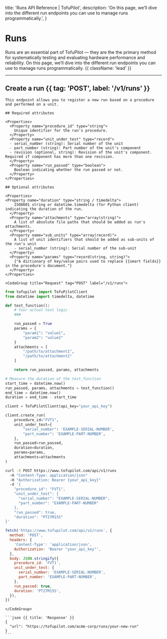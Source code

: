   title: 'Runs API Reference | TofuPilot',
  description:
    'On this page, we’ll dive into the different run endpoints you can use to manage runs programmatically.',
}

# Runs

Runs are an essential part of TofuPilot — they are the the primary method for systematically testing and evaluating hardware performance and reliability. On this page, we’ll dive into the different run endpoints you can use to manage runs programmatically. {{ className: 'lead' }}

---

## Create a run {{ tag: 'POST', label: '/v1/runs' }}

<Row>
  <Col>

    This endpoint allows you to register a new run based on a procedure and performed on a unit.

    ## Required attributes

    <Properties>
      <Property name="procedure_id" type="string">
        Unique identifier for the run's procedure.
      </Property>
      <Property name="unit_under_test" type="record">
      - serial_number (string): Serial number of the unit
      - part_number (string): Part number of the unit's component
      - revision (optional, string): Revision of the unit's component. Required if component has more than one revision.
      </Property>
      <Property name="run_passed" type="boolean">
        Boolean indicating whether the run passed or not.
      </Property>
    </Properties>

    ## Optional attributes

    <Properties>
    <Property name="duration" type="string / timedelta">
        ISO8601 string or datetime.timedelta (for Python client) indicating the duration of the run.
      </Property>
      <Property name="attachments" type="array(string)">
        A list of absolute file paths that should be added as run's attachments.
      </Property>
      <Property name="sub_units" type="array(record)">
        A list of unit identifiers that should be added as sub-units of the run's unit
        - serial_number (string): Serial number of the sub-unit
      </Property>
      <Property name="params" type="record(string, string)">
        {"A dictionary of key/value pairs used to replace {{smart fields}} in the procedure's document."}
      </Property>
    </Properties>

  </Col>
  <Col sticky>

    <CodeGroup title="Request" tag="POST" label="/v1/runs">

```python
from tofupilot import TofuPilotClient
from datetime import timedelta, datetime

def test_function():
    # Your actual test logic
    ###

    run_passed = True
    params = {
        "param1": "value1",
        "param2": "value2"
    }
    attachments = [
        "/path/to/attachment1",
        "/path/to/attachment2"
    ]

    return run_passed, params, attachments

# Measure the duration of the test_function
start_time = datetime.now()
run_passed, params, attachments = test_function()
end_time = datetime.now()
duration = end_time - start_time

client = TofuPilotClient(api_key="your_api_key")

client.create_run(
    procedure_id="FVT1",
    unit_under_test={
        "serial_number": 'EXAMPLE-SERIAL-NUMBER',
        "part_number": 'EXAMPLE-PART-NUMBER',
    },
    run_passed=run_passed,
    duration=duration,
    params=params,
    attachments=attachments
)
```

```bash {{ title: 'cURL' }}
curl -X POST https://www.tofupilot.com/api/v1/runs
  -H "Content-Type: application/json"
  -H "Authorization: Bearer {your_api_key}"
  -d '{
    "procedure_id": "FVT1",
    "unit_under_test": {
      "serial_number": "EXAMPLE-SERIAL-NUMBER",
      "part_number": "EXAMPLE-PART-NUMBER"
    },
    "run_passed": true,
    "duration": "PT27M15S"
}'
```

```js
fetch('https://www.tofupilot.com/api/v1/runs', {
  method: 'POST',
  headers: {
    'Content-Type': 'application/json',
    Authorization: 'Bearer "your_api_key"',
  },
  body: JSON.stringify({
    procedure_id: 'FVT1',
    unit_under_test: {
      serial_number: 'EXAMPLE-SERIAL-NUMBER',
      part_number: 'EXAMPLE-PART-NUMBER',
    },
    run_passed: true,
    duration: 'PT27M15S',
  }),
})
```

    </CodeGroup>

    ```json {{ title: 'Response' }}
    {
      "url": "https://tofupilot.com/acme-corp/runs/your-new-run"
    }
    ```

  </Col>
</Row>

